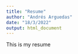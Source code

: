 ```yaml
---
title: "Resume"
author: "Andrés Arguedas"
date: "18/3/2022"
output: html_document
---
```


This is my resume